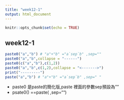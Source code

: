 ```yaml
---
title: "week12-1"
output: html_document
---
```


```r
knitr::opts_chunk$set(echo = TRUE)
```

## week12-1
```r
paste0("a","b") # "a"+"b" ="a`sep`b" ,sep=""
paste0("a","b",collapse = "------") 
paste0(c("a","b"),c(1,2))
paste0("a","b",c(1,2),collapse = "<------->") 
print("---------")
paste("a","b") # "a"+"b" ="a`sep`b" ,sep=" "
```
- paste0 是paste的簡化版,paste 裡面的參數sep預設為""
- psate0() ==paste( ,sep="")
